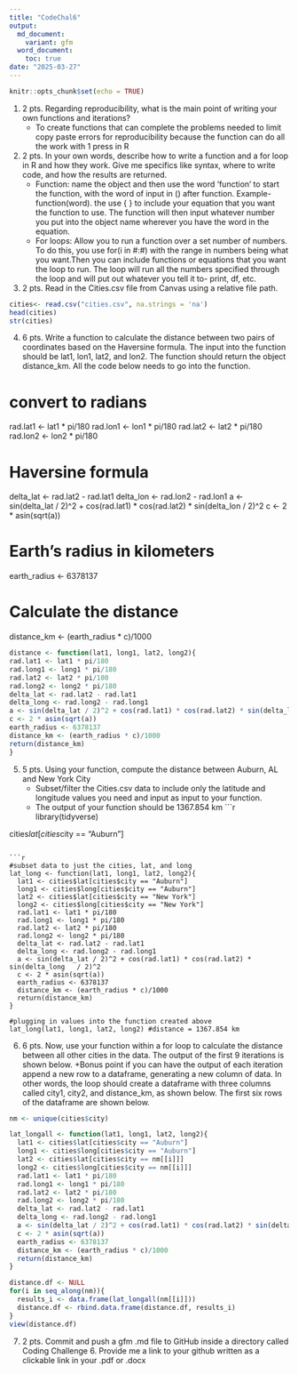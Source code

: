 ```yaml
---
title: "CodeChal6"
output:
  md_document: 
    variant: gfm
  word_document: 
    toc: true
date: "2025-03-27"
---
```


```r
knitr::opts_chunk$set(echo = TRUE)
```

1. 2 pts. Regarding reproducibility, what is the main point of writing your own functions and iterations? 
    + To create functions that can complete the problems needed to limit copy paste errors for reproducibility because the function can do all the work with 1 press in R

2. 2 pts. In your own words, describe how to write a function and a for loop in R and how they work. Give me specifics like syntax, where to write code, and how the results are returned. 
    + Function: name the object and then use the word 'function' to start the function, with the word of input in () after function. Example- function(word). the use { }
to include your equation that you want the function to use. The function will then input whatever number you put into the object name wherever you have the word in the equation.
    + For loops: Allow you to run a function over a set number of numbers. To do this, you use for(i in #:#) with the range in numbers being what you want.Then you can include functions or equations that you want the loop to run. The loop will run all the numbers specified through the loop and will put out whatever you tell it to- print, df, etc. 
    
3. 2 pts. Read in the Cities.csv file from Canvas using a relative file path.
```r
cities<- read.csv("cities.csv", na.strings = 'na')
head(cities)
str(cities)
```

4. 6 pts. Write a function to calculate the distance between two pairs of coordinates based on the Haversine formula. The input into the function should be lat1, lon1, lat2, and lon2. The function should return the object distance_km. All the code below needs to go into the function.

# convert to radians
rad.lat1 <- lat1 * pi/180
rad.lon1 <- lon1 * pi/180
rad.lat2 <- lat2 * pi/180
rad.lon2 <- lon2 * pi/180

# Haversine formula
delta_lat <- rad.lat2 - rad.lat1
delta_lon <- rad.lon2 - rad.lon1
a <- sin(delta_lat / 2)^2 + cos(rad.lat1) * cos(rad.lat2) * sin(delta_lon / 2)^2
c <- 2 * asin(sqrt(a)) 

# Earth's radius in kilometers
earth_radius <- 6378137

# Calculate the distance
distance_km <- (earth_radius * c)/1000
```r
distance <- function(lat1, long1, lat2, long2){
rad.lat1 <- lat1 * pi/180
rad.long1 <- long1 * pi/180
rad.lat2 <- lat2 * pi/180
rad.long2 <- long2 * pi/180
delta_lat <- rad.lat2 - rad.lat1
delta_long <- rad.long2 - rad.long1
a <- sin(delta_lat / 2)^2 + cos(rad.lat1) * cos(rad.lat2) * sin(delta_long / 2)^2
c <- 2 * asin(sqrt(a)) 
earth_radius <- 6378137
distance_km <- (earth_radius * c)/1000
return(distance_km)
}
```


5. 5 pts. Using your function, compute the distance between Auburn, AL and New York City 
    +	Subset/filter the Cities.csv data to include only the latitude and longitude values you need and input as input to your function. 
    +	The output of your function should be 1367.854 km
```r
library(tidyverse)

cities$lat[cities$city == "Auburn"]
```

```r
#subset data to just the cities, lat, and long
lat_long <- function(lat1, long1, lat2, long2){
  lat1 <- cities$lat[cities$city == "Auburn"]
  long1 <- cities$long[cities$city == "Auburn"]
  lat2 <- cities$lat[cities$city == "New York"]
  long2 <- cities$long[cities$city == "New York"]
  rad.lat1 <- lat1 * pi/180
  rad.long1 <- long1 * pi/180
  rad.lat2 <- lat2 * pi/180
  rad.long2 <- long2 * pi/180
  delta_lat <- rad.lat2 - rad.lat1
  delta_long <- rad.long2 - rad.long1
  a <- sin(delta_lat / 2)^2 + cos(rad.lat1) * cos(rad.lat2) * sin(delta_long   / 2)^2
  c <- 2 * asin(sqrt(a)) 
  earth_radius <- 6378137
  distance_km <- (earth_radius * c)/1000
  return(distance_km)
}

#plugging in values into the function created above
lat_long(lat1, long1, lat2, long2) #distance = 1367.854 km
```

6. 6 pts. Now, use your function within a for loop to calculate the distance between all other cities in the data. The output of the first 9 iterations is shown below.
    +Bonus point if you can have the output of each iteration append a new row to a dataframe, generating a new column of data. In other words, the loop should create a dataframe with three columns called city1, city2, and distance_km, as shown below. The first six rows of the dataframe are shown below.
```r
nm <- unique(cities$city)

lat_longall <- function(lat1, long1, lat2, long2){
  lat1 <- cities$lat[cities$city == "Auburn"]
  long1 <- cities$long[cities$city == "Auburn"]
  lat2 <- cities$lat[cities$city == nm[[i]]]
  long2 <- cities$long[cities$city == nm[[i]]]
  rad.lat1 <- lat1 * pi/180
  rad.long1 <- long1 * pi/180
  rad.lat2 <- lat2 * pi/180
  rad.long2 <- long2 * pi/180
  delta_lat <- rad.lat2 - rad.lat1
  delta_long <- rad.long2 - rad.long1
  a <- sin(delta_lat / 2)^2 + cos(rad.lat1) * cos(rad.lat2) * sin(delta_long   / 2)^2
  c <- 2 * asin(sqrt(a)) 
  earth_radius <- 6378137
  distance_km <- (earth_radius * c)/1000
  return(distance_km)
}

distance.df <- NULL
for(i in seq_along(nm)){
  results_i <- data.frame(lat_longall(nm[[i]]))
  distance.df <- rbind.data.frame(distance.df, results_i)
}
view(distance.df)

```

  
7. 2 pts. Commit and push a gfm .md file to GitHub inside a directory called Coding Challenge 6. Provide me a link to your github written as a clickable link in your .pdf or .docx



